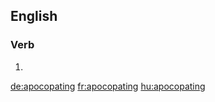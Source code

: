 
==English==

===Verb===
{{head|en}}

# {{present participle of|apocopate|lang=en}}

[[de:apocopating]]
[[fr:apocopating]]
[[hu:apocopating]]